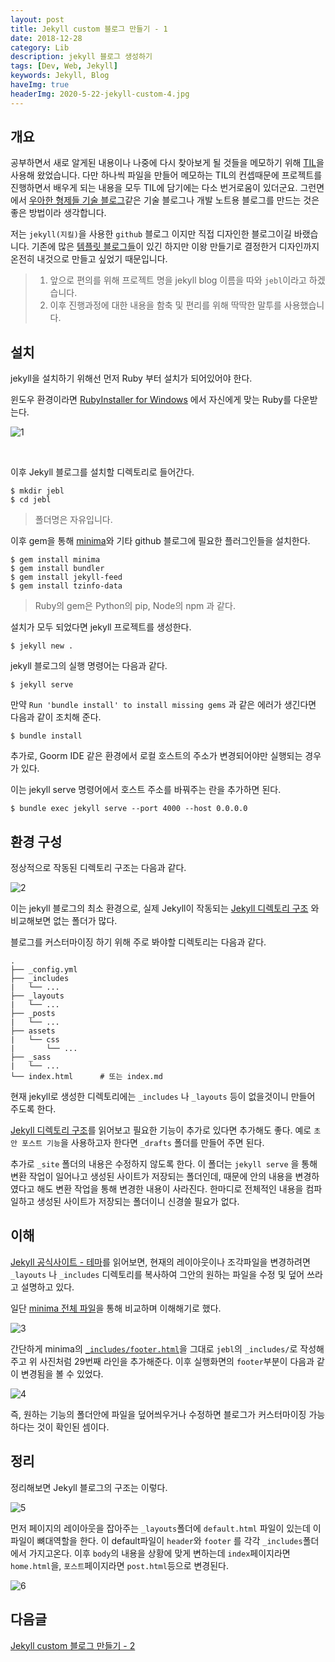 ```yaml
---
layout: post
title: Jekyll custom 블로그 만들기 - 1
date: 2018-12-28
category: Lib
description: jekyll 블로그 생성하기
tags: [Dev, Web, Jekyll]
keywords: Jekyll, Blog
haveImg: true
headerImg: 2020-5-22-jekyll-custom-4.jpg
---
```


## 개요

공부하면서 새로 알게된 내용이나 나중에 다시 찾아보게 될 것들을 메모하기 위해 [TIL](https://github.com/kyechan99/TIL)을 사용해 왔었습니다.
다만 하나씩 파일을 만들어 메모하는 TIL의 컨셉때문에 프로젝트를 진행하면서 배우게 되는 내용을 모두 TIL에 담기에는 다소 번거로움이 있더군요.
그런면에서 [우아한 형제들 기술 블로그](http://woowabros.github.io/)같은 기술 블로그나 개발 노트용 블로그를 만드는 것은 좋은 방법이라 생각합니다.

저는 `jekyll(지킬)`을 사용한 `github` 블로그 이지만 직접 디자인한 블로그이길 바랬습니다. 기존에 많은 [템플릿 블로그들](http://jekyllthemes.org/)이 있긴 하지만 이왕 만들기로 결정한거 디자인까지 온전히 내것으로 만들고 싶었기 때문입니다.

> 1. 앞으로 편의를 위해 프로젝트 명을 jekyll blog 이름을 따와 `jebl`이라고 하겠습니다.
> 2. 이후 진행과정에 대한 내용을 함축 및 편리를 위해 딱딱한 말투를 사용했습니다.

## 설치

jekyll을 설치하기 위해선 먼저 Ruby 부터 설치가 되어있어야 한다.

윈도우 환경이라면 [RubyInstaller for Windows](https://rubyinstaller.org/downloads/) 에서 자신에게 맞는 Ruby를 다운받는다.

![1](/img/2018-12-28-jekyll-custom/1.png)

<br />

이후 Jekyll 블로그를 설치할 디렉토리로 들어간다.

```shell
$ mkdir jebl
$ cd jebl
```

> 폴더명은 자유입니다.

이후 gem을 통해 [minima](https://github.com/jekyll/minima)와 기타 github 블로그에 필요한 플러그인들을 설치한다.

```shell
$ gem install minima
$ gem install bundler
$ gem install jekyll-feed
$ gem install tzinfo-data
```

> Ruby의 gem은 Python의 pip, Node의 npm 과 같다.

설치가 모두 되었다면 jekyll 프로젝트를 생성한다.

```shell
$ jekyll new .
```

jekyll 블로그의 실행 명령어는 다음과 같다.

```shell
$ jekyll serve
```

만약 `Run 'bundle install' to install missing gems` 과 같은 에러가 생긴다면
다음과 같이 조치해 준다.

```shell
$ bundle install
```

추가로, Goorm IDE 같은 환경에서 로컬 호스트의 주소가 변경되어야만 실행되는 경우가 있다.

이는 jekyll serve 명령어에서 호스트 주소를 바꿔주는 란을 추가하면 된다.

```shell
$ bundle exec jekyll serve --port 4000 --host 0.0.0.0
```

## 환경 구성

정상적으로 작동된 디렉토리 구조는 다음과 같다.

![2](/img/2018-12-28-jekyll-custom/2.png)

이는 jekyll 블로그의 최소 환경으로, 실제 Jekyll이 작동되는 [Jekyll 디렉토리 구조](https://jekyllrb-ko.github.io/docs/structure/) 와 비교해보면 없는 폴더가 많다.

블로그를 커스터마이징 하기 위해 주로 봐야할 디렉토리는 다음과 같다.

```shell
.
├── _config.yml
├── _includes
|   └── ...
├── _layouts
|   └── ...
├── _posts
|   └── ...
├── assets
|   └── css
|       └── ...
├── _sass
|   └── ...
└── index.html      # 또는 index.md
```

현재 jekyll로 생성한 디렉토리에는 `_includes` 나 `_layouts` 등이 없을것이니 만들어 주도록 한다.

[Jekyll 디렉토리 구조](https://jekyllrb-ko.github.io/docs/structure/)를 읽어보고 필요한 기능이 추가로 있다면 추가해도 좋다. 예로 `초안 포스트 기능`을 사용하고자 한다면 `_drafts` 폴더를 만들어 주면 된다.

추가로 `_site` 폴더의 내용은 수정하지 않도록 한다. 이 폴더는 `jekyll serve` 을 통해 변환 작업이 일어나고 생성된 사이트가 저장되는 폴더인데, 때문에 안의 내용을 변경하였다고 해도 변환 작업을 통해 변경한 내용이 사라진다. 한마디로 전체적인 내용을 컴파일하고 생성된 사이트가 저장되는 폴더이니 신경쓸 필요가 없다.

## 이해

[Jekyll 공식사이트 - 테마](https://jekyllrb-ko.github.io/docs/themes/)를 읽어보면, 현재의 레이아웃이나 조각파일을 변경하려면 `_layouts` 나 `_includes` 디렉토리를 복사하여 그안의 원하는 파일을 수정 및 덮어 쓰라고 설명하고 있다.

일단 [minima 전체 파일](https://github.com/jekyll/minima)을 통해 비교하며 이해해기로 했다.

![3](/img/2018-12-28-jekyll-custom/3.png)

간단하게 minima의 [`_includes/footer.html`](https://github.com/jekyll/minima/blob/master/_includes/footer.html)을 그대로 `jebl`의 `_includes/`로 작성해주고 위 사진처럼 29번째 라인을 추가해준다.
이후 실행화면의 `footer`부분이 다음과 같이 변경됨을 볼 수 있었다.

![4](/img/2018-12-28-jekyll-custom/4.png)

즉, 원하는 기능의 폴더안에 파일을 덮어씌우거나 수정하면 블로그가 커스터마이징 가능하다는 것이 확인된 셈이다.

## 정리

정리해보면 Jekyll 블로그의 구조는 이렇다.

![5](/img/2018-12-28-jekyll-custom/5.png)

먼저 페이지의 레이아웃을 잡아주는 `_layouts`폴더에 `default.html` 파일이 있는데 이 파일이 뼈대역할을 한다.
이 default파일이 `header`와 `footer` 를 각각 `_includes`폴더에서 가지고온다.
이후 `body`의 내용을 상황에 맞게 변하는데 `index`페이지라면 `home.html`을, `포스트`페이지라면 `post.html`등으로 변경된다.

![6](/img/2018-12-28-jekyll-custom/6.png)

## 다음글

[Jekyll custom 블로그 만들기 - 2](/post/edu/jekyll-custom-2)
